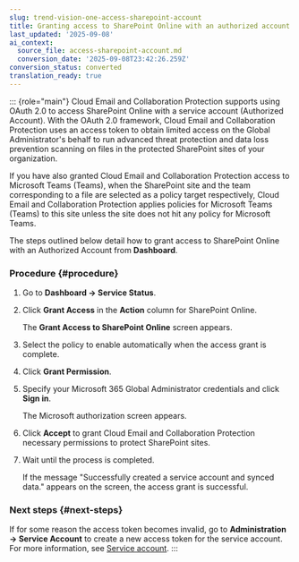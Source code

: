 ```yaml
---
slug: trend-vision-one-access-sharepoint-account
title: Granting access to SharePoint Online with an authorized account
last_updated: '2025-09-08'
ai_context:
  source_file: access-sharepoint-account.md
  conversion_date: '2025-09-08T23:42:26.259Z'
conversion_status: converted
translation_ready: true
---
```


::: {role="main"}
Cloud Email and Collaboration Protection supports using OAuth 2.0 to access SharePoint Online with a service account (Authorized Account). With the OAuth 2.0 framework, Cloud Email and Collaboration Protection uses an access token to obtain limited access on the Global Administrator's behalf to run advanced threat protection and data loss prevention scanning on files in the protected SharePoint sites of your organization.

If you have also granted Cloud Email and Collaboration Protection access to Microsoft Teams (Teams), when the SharePoint site and the team corresponding to a file are selected as a policy target respectively, Cloud Email and Collaboration Protection applies policies for Microsoft Teams (Teams) to this site unless the site does not hit any policy for Microsoft Teams.

The steps outlined below detail how to grant access to SharePoint Online with an Authorized Account from **Dashboard**.

### Procedure {#procedure}

1.  Go to **Dashboard → Service Status**.

2.  Click **Grant Access** in the **Action** column for SharePoint Online.

    The **Grant Access to SharePoint Online** screen appears.

3.  Select the policy to enable automatically when the access grant is complete.

4.  Click **Grant Permission**.

5.  Specify your Microsoft 365 Global Administrator credentials and click **Sign in**.

    The Microsoft authorization screen appears.

6.  Click **Accept** to grant Cloud Email and Collaboration Protection necessary permissions to protect SharePoint sites.

7.  Wait until the process is completed.

    If the message "Successfully created a service account and synced data." appears on the screen, the access grant is successful.

### Next steps {#next-steps}

If for some reason the access token becomes invalid, go to **Administration → Service Account** to create a new access token for the service account. For more information, see [Service account](service-account-cloud-apps.mdx).
:::
